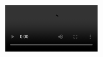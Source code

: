 <Video src="000.webm" start={0} end={39} />
<Browser url="/hello" loadUrl="/01" zoom={0.8} />
<Editor
  code="hello.md"
  lang="md"
  tab="demo/hello.md"
  tabs={["demo/hello.md", "pages/hello.js"]}
/>

```srt
0.5 –> 6
Let's start with this markdown file
I'm assuming we all know markdown
6 –> 15
there's a reason why it's so popular,
the syntax is so clean
15 –> 22.5
I'm sure I'm not the only one who likes
to move as much content as possible to markdown
22.5 –> 27.5
even content that doesn't originally
belong to markdown
27.5 –> 29.9
And that's why we have MDX, right?
29.9 –> 36
we had to extend the original format
so we could put more things on it
36 –> 39.8
In this talk,
we'll take this to the extreme,
39.8 –> 48
we'll use MDX for more
unusual content and layouts.
```

---

<Video src="001.webm" start={0} end={14} />
<Browser url="/hello" loadUrl="/01" zoom={0.8} />
<Editor
  code="01.js"
  lang="jsx"
  tab="pages/hello.js"
  tabs={["demo/hello.md", "pages/hello.js"]}
/>

```srt
0.3 –> 3.9
But first I need to show you how this works
3.9 –> 8
we are going to start with this small react app
8 –> 16
this is using Next.js but the same applies to
any app that has the MDX loader
```

---

<Video src="002.webm" start={0} end={17} />
<Browser url="/hello" loadUrl="/01" zoom={0.8} />
<Editor
  code="01.js"
  focus="2,5[9:22]"
  lang="jsx"
  tab="pages/hello.js"
  tabs={["demo/hello.md", "pages/hello.js"]}
/>

---

<Video src="003.webm" start={0} end={20.03} />
<Browser url="/hello" loadUrl="/02" zoom={0.8} />
<Editor
  code="02.js"
  lang="jsx"
  tab="pages/hello.js"
  tabs={["demo/hello.md", "pages/hello.js"]}
/>

```srt
If we want to change what's rendered, we can use the MDXProvider component.

It has a components prop, that let us override any of the default components.

For example, here we are changing all the h1s, adding a purple border.
```

---

<Video src="004.webm" start={0} end={26.35} />
<Browser url="/hello" loadUrl="/03" zoom={0.8} />
<Editor
  code="03.js"
  focus="13:23"
  lang="jsx"
  tab="pages/hello.js"
  tabs={["demo/hello.md", "pages/hello.js"]}
/>

```srt
A special component we can override is the Wrapper.

The wrapper is the component that wraps the content. Here we are just adding a border to it.

But the cool thing about this component is that in the children prop, we get all the content from the markdown file as React elements.
```

---

<Video src="005.webm" start={0} end={36.64} />
<Browser url="/hello" loadUrl="/04" zoom={1} />
<Editor
  code="04.js"
  focus="14:20"
  lang="jsx"
  tab="pages/hello.js"
  tabs={["demo/hello.md", "pages/hello.js"]}
/>

```srt
And React elements are just javascript objects.

So here you can see what's inside the children prop.

We are rendering the wrapper children as JSON, and filtering some properties to make it easier to read.

You'll see that it is an array. The first element is an h1, the second a paragraph.

Each element comes with an mdxType, we can, and we will, use that mdxType to extract information about the content or to change the elements.
```

---

<Video src="006.webm" start={0} end={37.7} />
<Browser url="/hello" loadUrl="/05" zoom={1} />
<Editor
  code="05.js"
  focus="17:35"
  lang="jsx"
  tab="pages/hello.js"
  tabs={["demo/hello.md", "pages/hello.js"]}
/>

```srt
For example, we could get a list of all the H1s from the children, and render it as a table of contents.

This is a simple example, but it illustrates the pattern we are going to use on the rest of the examples.

In all of them, first, we extract some data from the children, and then we render it in a specific way.

Keep in mind that this runs on every render. In most cases, it isn't a performance problem, but if it is, you can move it to a plugin, and run the transformation on build-time.
```

---

<Video src="007.webm" start={0} end={47.68} />
<Browser url="/steps" loadUrl="/06" zoom={0.9} />
<Editor
  code="steps.mdx"
  focus="1:20"
  lang="md"
  tab="demo/steps.mdx"
  tabs={["demo/steps.mdx", "pages/steps.js"]}
/>

```srt
I usually write content that has steps, like tutorials or any type of walkthrough where you explain something step by step.

Markdown doesn't have any specific syntax for grouping things in steps. But we can use MDX to extend markdown and introduce our syntax.

The implementation of the Step component we are using here doesn't matter, we are just using it for grouping elements.

If you are new to MDX, this may not be the best introduction. The typical use-case for MDX is embedding interactive components in markdown. But here we are taking a different approach, and using it more as a syntax extension for markdown.
```

---

<Video src="008.webm" start={0} end={46.89} />
<Browser url="/steps" loadUrl="/07" zoom={0.9}>
  <Action on={20.5} type="click" selector="button" />
  <Action
    on={22.5}
    type="click"
    selector="button"
    offset={50}
  />
  <Action
    on={24.5}
    type="click"
    selector="button"
    offset={50}
  />
</Browser>
<Editor
  code="07.js"
  focus="17:28"
  lang="jsx"
  tab="pages/steps.js"
  tabs={["demo/steps.mdx", "pages/steps.js"]}
/>

```srt
Now, based on the MDX file that has steps, we can write another Wrapper component.

In this case, in the children prop, we get one React element for each step.

So we can keep track of what step we are showing using React state, and let the user change the current step with a button.

-> click

-> click

Ok, now I want to show the same content but with a different layout.

There's a technique called scrollytelling. You may have seen it on some websites, as the user scrolls down there's some part of the layout that sticks to the screen while the rest is scrolled away. Let's do that.
```

---

<Video src="009.webm" start={0} end={43.36} />
<Browser url="/steps" loadUrl="/08" zoom={0.6}>
  <Action on={24.5} type="scroll" selector="#step-1" />
  <Action on={30.5} type="scroll" selector="#step-2" />
  <Action on={32.5} type="scroll" selector="#step-3" />
  <Action on={34.5} type="scroll" selector="#step-0" />
</Browser>
<Editor
  code="08.js"
  focus="18:32"
  lang="jsx"
  tab="pages/steps.js"
  tabs={["demo/steps.mdx", "pages/steps.js"]}
/>

```srt
Since this is a lightning talk I'll import the ScrollytellingLayout component. I'll share the link to the repo later if you want to see how it works.

The ScrollytellingLayout component takes two props, one for the left-side that can be scrolled, and the other for the sticky part on the right.

When the user scrolls to a new step

--> scroll

we show the corresponding element from the sticker list.

--> scroll

--> scroll

Now, instead of showing the step number, let's add the sticker content to the MDX file.
```

---

<Video src="010.webm" start={0} end={18.47} />
<Browser url="/steps" loadUrl="/09" zoom={0.6} />
<Editor
  code="steps.2.mdx"
  focus="3:9,17:23,30"
  focus="19:23,30:37,44"
  lang="md"
  tab="demo/steps.mdx"
  tabs={["demo/steps.mdx", "pages/steps.js"]}
/>

```srt
Suppose we want to show some code in the sticky part of the layout.

There isn't any specific syntax for this, so we need to create our convention. Like, for example, we put the sticky part of the step as the first element.
```

---

<Video src="011.webm" start={0} end={18.07} />
<Browser url="/steps" loadUrl="/10" zoom={0.6}>
  <Action on={12} type="scroll" selector="#step-1" />
  <Action on={14.5} type="scroll" selector="#step-2" />
  <Action on={17} type="scroll" selector="#step-3" />
</Browser>
<Editor
  code="10.js"
  focus="18:32"
  lang="jsx"
  tab="pages/steps.js"
  tabs={["demo/steps.mdx", "pages/steps.js"]}
/>

```srt
Now, doing some array transformation, we get the list of steps and the list of stickers and pass them to the same Layout component.

So when the user scrolls

--> scrolls

the code on the right

--> scrolls

should change accordingly.
```

---

<Video src="012.webm" start={0} end={42.43} />
<Browser url="/steps" loadUrl="/11" zoom={0.6}>
  <Action on={10.8} type="scroll" selector="#step-1" />
  <Action on={12.9} type="scroll" selector="#step-2" />
  <Action on={15} type="scroll" selector="#step-3" />
  <Action on={18} type="scroll" selector="#step-0" />
</Browser>
<Editor
  code="11.js"
  focus="19,26:38"
  lang="jsx"
  tab="pages/steps.js"
  tabs={["demo/steps.mdx", "pages/steps.js"]}
/>

```srt
Just for fun, I have a Terminal component that animates between code transitions,

so we can use it for the stickers.

--> scrolls

--> scrolls

--> scrolls

--> scrolls 0

I've been experimenting with another layout for walkthroughs,
instead of changing the steps using the scroll like in this example,
we can synchronize the steps with some media, like a video or audio, maybe a podcast, and change the steps as the media progress.
```

---

<Video src="013.webm" start={0} end={8.72} />
<Browser url="/steps" loadUrl="/11" zoom={0.6} />
<Editor
  code="steps.3.mdx"
  focus="3,17,19,30"
  lang="md"
  tab="demo/steps.mdx"
  tabs={["demo/steps.mdx", "pages/steps.js"]}
/>

```srt
To do that, in the MDX file, we need to specify the media file and the time range for each step.
```

---

<Video src="014.webm" start={0} end={36.17} />
<Browser url="/steps" loadUrl="/13" zoom={0.6} />
<Editor
  code="13.js"
  focus="18,28:40"
  lang="jsx"
  tab="pages/steps.js"
  tabs={["demo/steps.mdx", "pages/steps.js"]}
/>

```srt
Once we have that, we can extract it from the children on the Wrapper, and pass it to another React component.

This time is the TalkLayout component, that solves all the synching for us.

And you should see the steps changing every time I snap the fingers.

--> snap 1

--> snap 2

Some of you may have noticed that this looks similar to the layout of this talk that I'm giving right now.

And it is.
```

---

<Video src="015.webm" start={0} end={14.04} />
<Browser url="/" zoom={0.4} />
<Editor
  code="cake.mdx"
  focus="23:30"
  lang="md"
  tab="demo/cake.mdx"
  tabs={["demo/cake.mdx", "pages/index.js"]}
/>

```srt
This talk was built using this same technique. It's all MDX.

For example, here on the left, you can see the code for the step you are currently watching.
```

---

<Video src="016.webm" start={0} end={0} />
<Browser url="/" zoom={0.4} />
<Editor
  code="cake.mdx"
  focus="23:30"
  lang="md"
  tab="demo/cake.mdx"
  tabs={["demo/cake.mdx", "pages/index.js"]}
/>

```srt
And the next step.
```

---

<Video src="017.webm" start={0} end={41.53} />
<Browser url="https://codehike.org" zoom={0.4} />
<Editor
  code="cake.mdx"
  focus="23:30"
  lang="md"
  tab="demo/cake.mdx"
  tabs={["demo/cake.mdx", "pages/index.js"]}
/>

```srt
Ok, that's all.

The takeaway is: you can use MDX to build your own dialect tailored for any specific layout.

I leave you here the links to the repo of the talk. Not the slides, but the talk itself. You run yarn dev and you can watch this talk again.

Also, there's my twitter, and the components we used.
Most of them come from a new project I'm working on, it's called Code Hike and it focuses on code walkthroughs and tools for making it easy to explain code.

Thank you.
```
